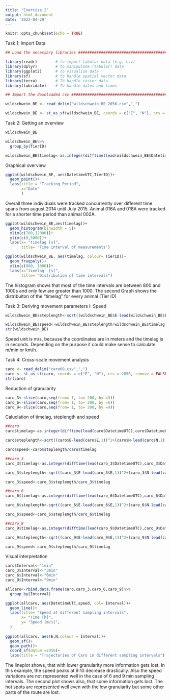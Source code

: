 ```yaml
---
title: "Exercise 2"
output: html_document
date: '2022-04-29'
---
```


```r
knitr::opts_chunk$set(echo = TRUE)
```

Task 1: Import Data
```r
## Load the necessary libraries ################################################

library(readr)        # to import tabular data (e.g. csv)
library(dplyr)        # to manipulate (tabular) data
library(ggplot2)      # to visualize data
library(sf)           # to handle spatial vector data
library(terra)        # To handle raster data
library(lubridate)    # To handle dates and times

## Import the downloaded csv ##################################################

wildschwein_BE <- read_delim("wildschwein_BE_2056.csv",",")

wildschwein_BE <- st_as_sf(wildschwein_BE, coords = c("E", "N"), crs = 2056, remove = FALSE)
```

Task 2: Getting an overview
```r
wildschwein_BE

wildschwein_BE%>%
  group_by(TierID)

wildschwein_BE$timelag<-as.integer(difftime(lead(wildschwein_BE$DatetimeUTC),wildschwein_BE$DatetimeUTC, units = "secs"))

```
Graphical overview
```r
ggplot(wildschwein_BE, aes(DatetimeUTC,TierID))+
  geom_point()+
  labs(title = "Tracking Period",
       x="Date"
       )
```

Overall three individuals were tracked concurrently over different time spans from august 2014 until July 2015. Animal 016A and 018A were tracked for a shorter time period than animal 002A.

```r
ggplot(wildschwein_BE,aes(timelag))+
  geom_histogram(binwidth = 5)+
  xlim(c(700,12000))+
  ylim(c(0,5000))+
  labs(x= "timelag [s]",
       title= "Time interval of measurements")

ggplot(wildschwein_BE, aes(timelag, colour= TierID))+
  geom_freqpoly()+
  xlim(c(800, 1000))+
  labs(x="timelag  [s]",
       title= "Distribution of time intervals")

```

The histogram shows that most of the time intervals are between 800 and 1000s and only few are greater than 1000. The second Graph shows the distribuiton of the "timelag" for every animal (Tier ID)

Task 3: Deriving movement parameters I: Speed
```r

wildschwein_BE$steplength<-sqrt((wildschwein_BE$E-lead(wildschwein_BE$E,1))^2+(wildschwein_BE$N-lead(wildschwein_BE$N,1))^2)

wildschwein_BE$speed<-wildschwein_BE$steplength/wildschwein_BE$timelag
str(wildschwein_BE)
```
Speed unit is m/s, because the coordinates are in meters and the timelag is in seconds. Depending on the purpose it could make sense to calculate m/min or km/h.

Task 4: Cross-scale movement analysis
```r
caro <- read_delim("caro60.csv",",")
caro <- st_as_sf(caro, coords = c("E", "N"), crs = 2056, remove = FALSE)
str(caro)
```
Reduction of granularity
```r
caro_3<-slice(caro,seq(from= 1, to= 200, by =3))
caro_6<-slice(caro,seq(from= 1, to= 200, by =6))
caro_9<-slice(caro,seq(from= 1, to= 200, by =9))
```
Caluclation of timelag, steplength and speed
```r
##caro
caro$timelag<-as.integer(difftime(lead(caro$DatetimeUTC),caro$DatetimeUTC, units = "secs"))

caro$steplength<-sqrt((caro$E-lead(caro$E,1))^2+(caro$N-lead(caro$N,1))^2)

caro$speed<-caro$steplength/caro$timelag

##caro_3
caro_3$timelag<-as.integer(difftime(lead(caro_3$DatetimeUTC),caro_3$DatetimeUTC, units = "secs"))

caro_3$steplength<-sqrt((caro_3$E-lead(caro_3$E,1))^2+(caro_3$N-lead(caro_3$N,1))^2)

caro_3$speed<-caro_3$steplength/caro_3$timelag

##caro_6
caro_6$timelag<-as.integer(difftime(lead(caro_6$DatetimeUTC),caro_6$DatetimeUTC, units = "secs"))

caro_6$steplength<-sqrt((caro_6$E-lead(caro_6$E,1))^2+(caro_6$N-lead(caro_6$N,1))^2)

caro_6$speed<-caro_6$steplength/caro_6$timelag

##caro_9
caro_9$timelag<-as.integer(difftime(lead(caro_9$DatetimeUTC),caro_9$DatetimeUTC, units = "secs"))

caro_9$steplength<-sqrt((caro_9$E-lead(caro_9$E,1))^2+(caro_9$N-lead(caro_9$N,1))^2)

caro_9$speed<-caro_9$steplength/caro_9$timelag
```
Visual interpretation
```r
caro$Interval<-"1min"
caro_3$Interval<-"3min"
caro_6$Interval<-"6min"
caro_9$Interval<-"9min"

allcaro<-rbind.data.frame(caro,caro_3,caro_6,caro_9)%>%
  group_by(Interval)

ggplot(allcaro, aes(DatetimeUTC,speed, col= Interval))+
  geom_line()+
  labs(title= "Speed at different sampling intervals",
       x= "Time [h]",
       y= "Speed [m/s]",
  )
                
ggplot(allcaro, aes(E,N,colour = Interval))+
  geom_sf()+
  geom_path()+
  coord_sf(datum =2056)+
  labs(title = "Trajectories of Caro in different sampling intervals")

```
The lineplot shows, that with lower granularity more information gets lost. In this example, the speed peaks at 9:10 decrease drastically. Also the speed variations are not represented well in the case of 6 and 9 min sampling intervals.
The second plot shows also, that some information gets lost. The hot spots are represented well even with the low granularity but some other parts of the route are lost.
